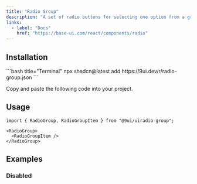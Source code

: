 ```yaml
---
title: "Radio Group"
description: "A set of radio buttons for selecting one option from a group."
links:
  - label: "Docs"
    href: "https://base-ui.com/react/components/radio"
---
```


<Preview name="radio-group-demo" />

## Installation

<Installation>
<div>
```bash title="Terminal"
npx shadcn@latest add https://9ui.dev/r/radio-group.json
```
</div>

<Steps>

<Step>Copy and paste the following code into your project.</Step>

<Source name="radio-group" />

</Steps>
</Installation>

## Usage

```tsx title="Imports"
import { RadioGroup, RadioGroupItem } from "@9ui/uiradio-group";
```

```tsx title="Anatomy"
<RadioGroup>
  <RadioGroupItem />
</RadioGroup>
```

## Examples

### Disabled

<Preview name="radio-group-disabled" />
